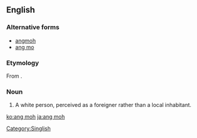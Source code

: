 ==English==

===Alternative forms===
* [[angmoh]]
* [[ang mo]]

===Etymology===
From {{etyl|nan|en}} {{zh-l|紅毛|tr=[[âng-mô͘]]|red hair}}.

===Noun===
{{en-noun}}
# {{label|en|Singapore|informal|derogatory}} A white person, perceived as a foreigner rather than a local inhabitant.

[[ko:ang moh]]
[[ja:ang moh]]

[[Category:Singlish]]
